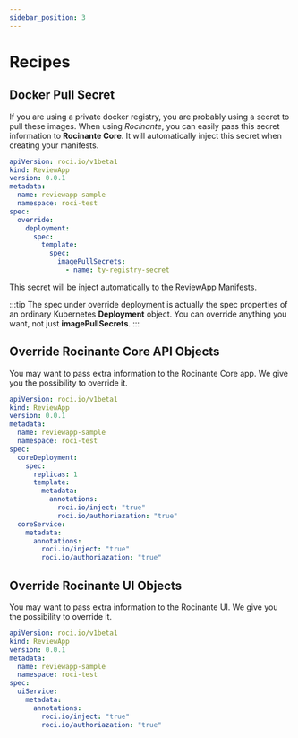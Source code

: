 ```yaml
---
sidebar_position: 3
---
```


# Recipes

## Docker Pull Secret
If you are using a private docker registry, you are probably using a secret to pull these images.  When using *Rocinante*, you can easily pass this secret information to **Rocinante Core**. It will automatically inject this secret when creating your manifests.
```yaml
apiVersion: roci.io/v1beta1
kind: ReviewApp
version: 0.0.1
metadata:
  name: reviewapp-sample
  namespace: roci-test
spec:
  override:
    deployment:
      spec:
        template:
          spec:
            imagePullSecrets:
              - name: ty-registry-secret
```

This secret will be inject automatically to the ReviewApp Manifests.

:::tip
The spec under override deployment is actually the spec properties of an ordinary Kubernetes **Deployment** object. You can override anything you want, not just **imagePullSecrets**.
:::

## Override Rocinante Core API Objects
You may want to pass extra information to the Rocinante Core app. We give you the possibility to override it.
```yaml
apiVersion: roci.io/v1beta1
kind: ReviewApp
version: 0.0.1
metadata:
  name: reviewapp-sample
  namespace: roci-test
spec:
  coreDeployment:
    spec:
      replicas: 1
      template:
        metadata:
          annotations:
            roci.io/inject: "true"
            roci.io/authoriazation: "true"
  coreService:
    metadata:
      annotations:
        roci.io/inject: "true"
        roci.io/authoriazation: "true"
```

## Override Rocinante UI Objects
You may want to pass extra information to the Rocinante UI. We give you the possibility to override it.
```yaml
apiVersion: roci.io/v1beta1
kind: ReviewApp
version: 0.0.1
metadata:
  name: reviewapp-sample
  namespace: roci-test
spec:
  uiService:
    metadata:
      annotations:
        roci.io/inject: "true"
        roci.io/authoriazation: "true"
````
